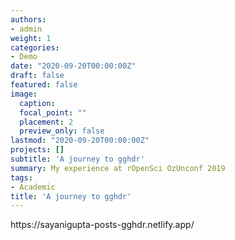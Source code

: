 ```yaml
---
authors:
- admin
weight: 1
categories:
- Demo
date: "2020-09-20T00:00:00Z"
draft: false
featured: false
image:
  caption:
  focal_point: ""
  placement: 2
  preview_only: false
lastmod: "2020-09-20T00:00:00Z"
projects: []
subtitle: 'A journey to gghdr'
summary: My experience at rOpenSci OzUnconf 2019
tags:
- Academic
title: 'A journey to gghdr'
---
```


https://sayanigupta-posts-gghdr.netlify.app/
